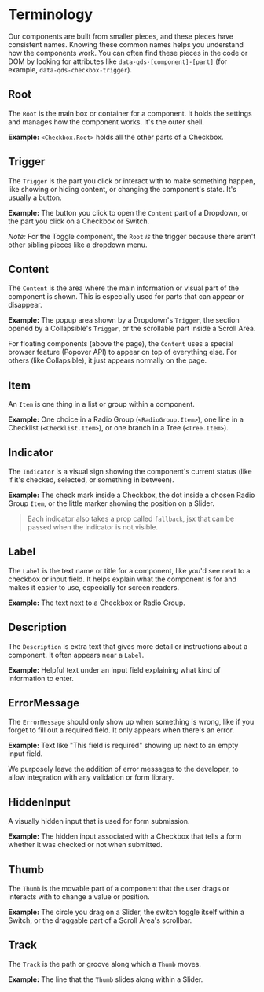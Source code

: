 # Terminology

Our components are built from smaller pieces, and these pieces have consistent names. Knowing these common names helps you understand how the components work. You can often find these pieces in the code or DOM by looking for attributes like `data-qds-[component]-[part]` (for example, `data-qds-checkbox-trigger`).

## Root

The `Root` is the main box or container for a component. It holds the settings and manages how the component works. It's the outer shell.

**Example:** `<Checkbox.Root>` holds all the other parts of a Checkbox.

## Trigger

The `Trigger` is the part you click or interact with to make something happen, like showing or hiding content, or changing the component's state. It's usually a button.

**Example:** The button you click to open the `Content` part of a Dropdown, or the part you click on a Checkbox or Switch.

*Note:* For the Toggle component, the `Root` *is* the trigger because there aren't other sibling pieces like a dropdown menu.

## Content

The `Content` is the area where the main information or visual part of the component is shown. This is especially used for parts that can appear or disappear.

**Example:** The popup area shown by a Dropdown's `Trigger`, the section opened by a Collapsible's `Trigger`, or the scrollable part inside a Scroll Area.

For floating components (above the page), the `Content` uses a special browser feature (Popover API) to appear on top of everything else. For others (like Collapsible), it just appears normally on the page.

## Item

An `Item` is one thing in a list or group within a component.

**Example:** One choice in a Radio Group (`<RadioGroup.Item>`), one line in a Checklist (`<Checklist.Item>`), or one branch in a Tree (`<Tree.Item>`).

## Indicator

The `Indicator` is a visual sign showing the component's current status (like if it's checked, selected, or something in between).

**Example:** The check mark inside a Checkbox, the dot inside a chosen Radio Group `Item`, or the little marker showing the position on a Slider.

> Each indicator also takes a prop called `fallback`, jsx that can be passed when the indicator is not visible.

## Label

The `Label` is the text name or title for a component, like you'd see next to a checkbox or input field. It helps explain what the component is for and makes it easier to use, especially for screen readers.

**Example:** The text next to a Checkbox or Radio Group.

## Description

The `Description` is extra text that gives more detail or instructions about a component. It often appears near a `Label`.

**Example:** Helpful text under an input field explaining what kind of information to enter.

## ErrorMessage

The `ErrorMessage` should only show up when something is wrong, like if you forget to fill out a required field. It only appears when there's an error.

**Example:** Text like "This field is required" showing up next to an empty input field.

We purposely leave the addition of error messages to the developer, to allow integration with any validation or form library.

## HiddenInput

A visually hidden input that is used for form submission.

**Example:** The hidden input associated with a Checkbox that tells a form whether it was checked or not when submitted.

## Thumb

The `Thumb` is the movable part of a component that the user drags or interacts with to change a value or position.

**Example:** The circle you drag on a Slider, the switch toggle itself within a Switch, or the draggable part of a Scroll Area's scrollbar.

## Track

The `Track` is the path or groove along which a `Thumb` moves.

**Example:** The line that the `Thumb` slides along within a Slider.





